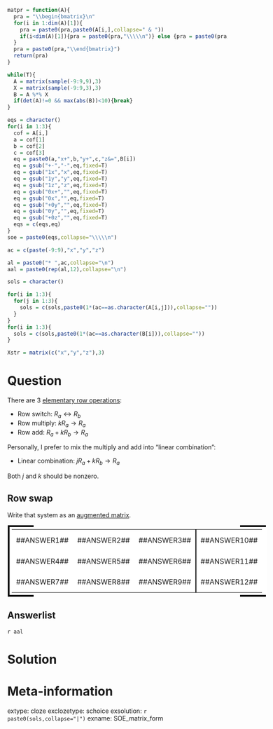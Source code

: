 ```r
matpr = function(A){
  pra = "\\begin{bmatrix}\n"
  for(i in 1:dim(A)[1]){
    pra = paste0(pra,paste0(A[i,],collapse=" & "))
    if(i<dim(A)[1]){pra = paste0(pra,"\\\\\n")} else {pra = paste0(pra,"\n")}
  }
  pra = paste0(pra,"\\end{bmatrix}")
  return(pra)
}

while(T){
  A = matrix(sample(-9:9,9),3)
  X = matrix(sample(-9:9,3),3)
  B = A %*% X
  if(det(A)!=0 && max(abs(B))<10){break}
}

eqs = character()
for(i in 1:3){
  cof = A[i,]
  a = cof[1]
  b = cof[2]
  c = cof[3]
  eq = paste0(a,"x+",b,"y+",c,"z&=",B[i])
  eq = gsub("+-","-",eq,fixed=T)
  eq = gsub("1x","x",eq,fixed=T)
  eq = gsub("1y","y",eq,fixed=T)
  eq = gsub("1z","z",eq,fixed=T)
  eq = gsub("0x+","",eq,fixed=T)
  eq = gsub("0x","",eq,fixed=T)
  eq = gsub("+0y","",eq,fixed=T)
  eq = gsub("0y","",eq,fixed=T)
  eq = gsub("+0z","",eq,fixed=T)
  eqs = c(eqs,eq)
}
soe = paste0(eqs,collapse="\\\\\n")

ac = c(paste(-9:9),"x","y","z")

al = paste0("* ",ac,collapse="\n")
aal = paste0(rep(al,12),collapse="\n")

sols = character()

for(i in 1:3){
  for(j in 1:3){
    sols = c(sols,paste0(1*(ac==as.character(A[i,j])),collapse=""))
  }
}
for(i in 1:3){
  sols = c(sols,paste0(1*(ac==as.character(B[i])),collapse=""))
}

Xstr = matrix(c("x","y","z"),3)

```

Question
========

There are 3 [elementary row operations](https://en.wikipedia.org/wiki/Elementary_matrix#Elementary_row_operations):

* Row switch: $R_a \leftrightarrow R_b$
* Row multiply: $k R_a \rightarrow R_a$
* Row add: $R_a+kR_b \rightarrow R_a$

Personally, I prefer to mix the multiply and add into "linear combination":

* Linear combination: $jR_a + kR_b \rightarrow R_a$

Both $j$ and $k$ should be nonzero.


## Row swap

Write that system as an [augmented matrix](https://en.wikipedia.org/wiki/Augmented_matrix#Solution_of_a_linear_system).







<style>
select.question_input {
width: 5em;
}

tr {height: 3em;}

.matrix-container {
display: inline-block;
padding: 1px;
margin: 1px;
white-space: nowrap;
background: linear-gradient(to right, black, black 10%, transparent 10%,transparent 90%,black 90%,black);
}

.matrix {
    padding: 5px;
    margin: 3px;
    background: white;
}

td.lbtd {
border-left: solid 2px #000;
}

.matrix td {
    padding: 10px;    
    text-align: center;
}

</style>

<div class="matrix-container">
  <table class="matrix">
  <tr>
  <td>##ANSWER1##</td><td>##ANSWER2##</td>
  <td>##ANSWER3##</td><td class="lbtd">##ANSWER10##</td>
  </tr>
  <tr>
  <td>##ANSWER4##</td><td>##ANSWER5##</td><td>##ANSWER6##</td><td class="lbtd">##ANSWER11##</td>
  </tr>
  <tr>
  <td>##ANSWER7##</td><td>##ANSWER8##</td><td>##ANSWER9##</td><td class="lbtd">##ANSWER12##</td>
  </tr>
  </table>
</div>



Answerlist
--------

`r aal`


Solution
========



Meta-information
============
extype: cloze
exclozetype: schoice
exsolution: `r paste0(sols,collapse="|")`
exname: SOE_matrix_form